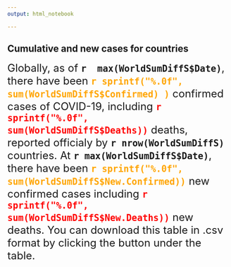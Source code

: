 ---
output: html_notebook

---


## **Cumulative and new cases for countries**

<font size="5">
Globally, as of **`r  max(WorldSumDiffS$Date)  `**, there have been <span style="color: orange;">**`r sprintf("%.0f",  sum(WorldSumDiffS$Confirmed) )`**</span>  confirmed cases of COVID-19, including <span style="color: red;">**`r sprintf("%.0f",  sum(WorldSumDiffS$Deaths))`**</span> deaths, reported officialy by **`r nrow(WorldSumDiffS)`** countries. 
At **`r max(WorldSumDiffS$Date)`**, there have been <span style="color: orange;">**`r sprintf("%.0f",  sum(WorldSumDiffS$New.Confirmed))`**</span> new confirmed cases including <span style="color: red;">**`r sprintf("%.0f",  sum(WorldSumDiffS$New.Deaths))`**</span> new deaths.
You can download this table in .csv format by clicking the button under the table. 
<font>

 




 

